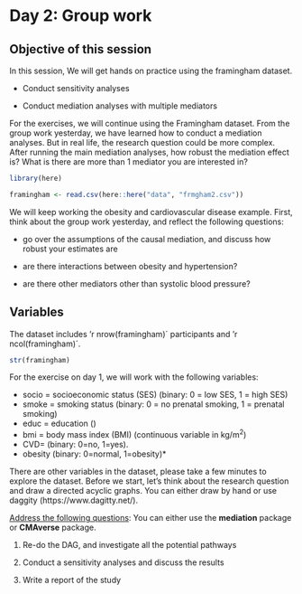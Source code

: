 # Day 2: Group work

<!-- conduct causal mediation analysis, interpretation, conduct sensitivity analysis, interpretation, reporting according to guidelines - Jie will take first look  -->

::: callout-note
# Objective of this session

In this session, We will get hands on practice using the framingham
dataset.

-   Conduct sensitivity analyses

-   Conduct mediation analyses with multiple mediators
:::

For the exercises, we will continue using the Framingham dataset. From
the group work yesterday, we have learned how to conduct a mediation
analyses. But in real life, the research question could be more complex.
After running the main mediation analyses, how robust the mediation
effect is? What is there are more than 1 mediator you are interested in?

```r
library(here)
```

```r
framingham <- read.csv(here::here("data", "frmgham2.csv"))
```

We will keep working the obesity and cardiovascular disease example.
First, think about the group work yesterday, and reflect the following
questions:

-   go over the assumptions of the causal mediation, and discuss how
    robust your estimates are

-   are there interactions between obesity and hypertension?

-   are there other mediators other than systolic blood pressure?

## Variables

The dataset includes 'r nrow(framingham)´ participants and 'r
ncol(framingham)´.

```r
str(framingham)
```

For the exercise on day 1, we will work with the following variables:

-   socio = socioeconomic status (SES) (binary: 0 = low SES, 1 = high
    SES)
-   smoke = smoking status (binary: 0 = no prenatal smoking, 1 =
    prenatal smoking)
-   educ = education ()
-   bmi = body mass index (BMI) (continuous variable in kg/m^2^)
-   CVD= (binary: 0=no, 1=yes).
-   obesity (binary: 0=normal, 1=obesity)\*

There are other variables in the dataset, please take a few minutes to
explore the dataset. Before we start, let's think about the research
question and draw a directed acyclic graphs. You can either draw by hand
or use daggity (https://www.dagitty.net/).

[Address the following questions]{.underline}: You can either use the
**mediation** package or **CMAverse** package.

1.  Re-do the DAG, and investigate all the potential pathways

2.  Conduct a sensitivity analyses and discuss the results

3.  Write a report of the study
